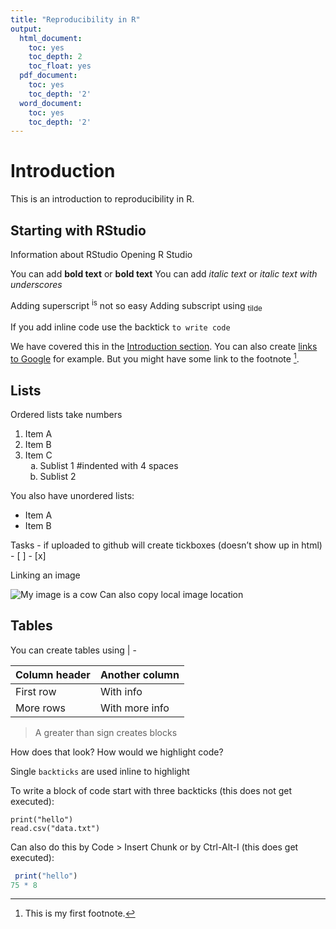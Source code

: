 ```yaml
---
title: "Reproducibility in R"
output:
  html_document:
    toc: yes
    toc_depth: 2
    toc_float: yes
  pdf_document:
    toc: yes
    toc_depth: '2'
  word_document:
    toc: yes
    toc_depth: '2'
---
```


# Introduction {#Introduction}
This is an introduction to reproducibility in R.

## Starting with RStudio
Information about RStudio
Opening R Studio

You can add **bold text** or __bold text__
You can add *italic text* or _italic text with underscores_

Adding superscript ^is^ not so easy
Adding subscript using ~tilde~

If you add inline code use the backtick `to write code`

We have covered this in the [Introduction section](#Introduction).
You can also create [links to Google](https://www.google.com) for example.
But you might have some link to the footnote [^1].

[^1]: This is my first footnote.

## Lists
Ordered lists take numbers

1. Item A
2. Item B
3. Item C
    a. Sublist 1 #indented with 4 spaces
    b. Sublist 2
    
You also have unordered lists:

 - Item A
 - Item B
 
 Tasks - if uploaded to github will create tickboxes (doesn't show up in html)
 - [ ]
 - [x]
 
 Linking an image
 
 ![My image is a cow](https://static.independent.co.uk/s3fs-public/thumbnails/image/2019/03/13/11/tariffs-4.jpg?w968)
 Can also copy local image location
 
## Tables
 
 You can create tables using | -
 
 | Column header | Another column |
 | ------------- | -------------- |
 | First row     | With info      |
 | More rows     | With more info |
 
 
 > A greater than sign creates blocks
 
 How does that look?
 How would we highlight code?
 
 Single `backticks` are used inline to highlight 
 
 To write a block of code start with three backticks (this does not get executed):
 
 ```
 print("hello")
 read.csv("data.txt")
 ```
 
 Can also do this by Code > Insert Chunk or by Ctrl-Alt-I (this does get executed):
```r
 print("hello")
75 * 8
```
 
 
 
 
 
 
 
 
 
 
 
 
 
 
 
 
 
 
 
 
 
 
 
 
 